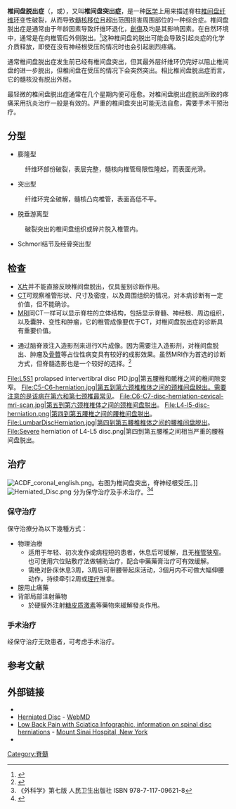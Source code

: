 {{refimprove|time=2013-10-19T15:06:32+00:00}}
{{medical}}
{{Infobox disease
|  Name           = 椎间盘脱出症
|  Image          = Lagehernia.png
|  Caption        = 经MRI拍摄的椎间盘脱出症
|  Width          = 
|  ICD10          = {{ICD10|M|51|2|m|50}}
|  ICD9           = {{ICD9|722.0}}-{{ICD9|722.2}}
|  ICDO           = 
|  OMIM           = 603932
|  DiseasesDB     = 6861
|  MedlinePlus    = 000442
|  eMedicineSubj  = orthoped
|  eMedicineTopic = 138
|  eMedicine_mult = {{eMedicine2|radio|219}}
|  MeshID         = D007405
}}

'''椎间盘脱出症'''（{{lang|en|Spinal disc herniation}}，或{{lang|en|Intervertebral disc herniation}}），又叫'''椎间盘突出症'''，是一种[[医学|医学]]上用来描述脊柱[[椎间盘|椎间盘]][[椎间盘纤维环|纤维环]]变性破裂，从而导致[[髓核|髓核]][[疝|移位]]且超出范围损害周围部位的一种综合症。椎间盘脱出症是通常由于年龄因素导致纤维环退化，[[創傷|創傷]]及{{le|拉傷|Strain (injury)}}均是其影响因素。在自然环境中，通常是在{{tsl|en|Posterior longitudinal ligament|后纵韧带}}向椎管后外侧脱出。<ref>{{cite web
|url=http://www.macdonaldpublishing.com/Chapter_3.html
|title=Backache: From Occiput to Coccyx
|author=Gerald L. Burke
|publisher=MacDonald Publishing
|accessdate=2013-02-14
|archive-date=2019-03-16
|archive-url=https://web.archive.org/web/20190316095825/http://macdonaldpublishing.com/Chapter_3.html
|dead-url=no
}}</ref>这种椎间盘的脱出可能会导致引起炎症的化学介质释放，即使在没有神经根受压的情况时也会引起剧烈疼痛。

通常椎间盘脱出症发生前已经有椎间盘突出，但其最外层纤维环仍完好以阻止椎间盘的进一步脱出，但椎间盘在受压的情况下会突然突出。相比椎间盘脱出症而言，它的髓核没有脱出外层。

最轻微的椎间盘脱出症通常在几个星期内便可痊愈。对椎间盘脱出症脱出所致的疼痛采用抗炎治疗一般是有效的。严重的椎间盘突出可能无法自愈，需要手术干预治疗。

== 分型 ==

*膨隆型
:纤维环部份破裂，表层完整，髓核向椎管局限性隆起，而表面光滑。
*突出型
:纤维环完全破解，髓核凸向椎管，表面高低不平。
*脱垂游离型
:破裂突出的椎间盘组织或碎片脱入椎管内。
*Schmorl结节及经骨突出型
:

== 检查 ==
*[[X射线|X片]]并不能直接反映椎间盘脱出，仅具鉴别诊断作用。
*[[CT|CT]]可观察椎管形状、尺寸及密度，以及周围组织的情况，对本病诊断有一定价值，但不能确诊。
*[[MRI|MRI]]同CT一样可以显示脊柱的立体结构，包括显示脊髓、神经根、周边组织，以及囊肿、变性和肿瘤，它的椎管成像要优于CT，对椎间盘脱出症的诊断具有重要价值。
*{{tsl|en|Myelogram|脊髓造影}}通过脑脊液注入造影剂来进行X片成像。因为需要注入造影剂，对椎间盘脱出、肿瘤及[[骨贅|骨贅]]等占位性病变具有较好的成影效果。虽然MRI作为首选的诊断方式，但脊髓造影也是一个较好的选择。<ref>{{cite journal |author=Chen R, Cros D, Curra A, ''et al.'' |title=The clinical diagnostic utility of transcranial magnetic stimulation: report of an IFCN committee |journal=Clin Neurophysiol |volume=119 |issue=3 |pages=504–32 |pmid=18063409 |doi=10.1016/j.clinph.2007.10.014 |url=|date=March 2008}}</ref>

<gallery>
File:L5S1 prolapsed intervertibral disc PID.jpg|第五腰椎和骶椎之间的椎间隙变窄。
File:C5-C6-herniation.jpg|第五到第六颈椎椎体之间的颈椎间盘脱出。需要注意的是该病在第六和第七颈椎最常见。
File:C6-C7-disc-herniation-cevical-mri-scan.jpg|第五到第六颈椎椎体之间的颈椎间盘脱出。
File:L4-l5-disc-herniation.png|第四到第五腰椎之间的腰椎间盘脱出。
File:LumbarDiscHerniation.jpg|第四到第五腰椎椎体之间的腰椎间盘脱出。
File:Severe herniation of L4-L5 disc.png|第四到第五腰椎之间相当严重的腰椎间盘脱出。
</gallery>

== 治疗 ==
[[File:ACDF_coronal_english.png|thumb]]。右图为椎间盘突出，脊神经根受压。]]
[[File:Herniated_Disc.png|thumb]]
分为保守治疗及手术治疗。<ref>《外科学》第七版 人民卫生出版社 ISBN 978-7-117-09621-8</ref><ref>{{Cite web|url=http://www.vghtc.gov.tw/GipOpenWeb/wSite/public/file/portal/periodical/med193/12-13.pdf|title=認識椎間盤突出的症狀與治療|accessdate=2017-08-18|author=臺中榮總復健科技術組副主任／物理治療師 吳定中|date=|last=|publisher=臺中榮民總醫院|archive-url=https://web.archive.org/web/20170818133614/http://www.vghtc.gov.tw/GipOpenWeb/wSite/public/file/portal/periodical/med193/12-13.pdf|archive-date=2017-08-18|dead-url=yes}}</ref>

=== 保守治疗 ===
保守治療分為以下幾種方式：
*物理治療
**适用于年轻、初次发作或病程短的患者，休息后可缓解，且无[[椎管狭窄|椎管狭窄]]。也可使用穴位贴敷疗法做辅助治疗，配合中藥藥膏治疗可有效缓解。
**需绝对卧床休息3周，3周后可带腰带起床活动，3個月内不可做大幅伸腰动作，持续牵引2周或[[物理治療|理疗]]推拿。
*服用止痛藥
*背部局部注射藥物
**於硬膜外注射[[糖皮质激素|糖皮质激素]]等藥物來緩解發炎作用。

=== 手术治疗 ===
经保守治疗无效患者，可考虑手术治疗。

==参考文献==
{{reflist}}

== 外部链接 ==
{{Medical resources
| ICD10= {{ICD10|M|51|2|m|50}}
| ICD9= {{ICD9|722.0}}-{{ICD9|722.2}}
| ICDO=
| OMIM= 603932
| DiseasesDB= 6861
| MedlinePlus= 000442
| eMedicineSubj= orthoped
| eMedicineTopic= 138
| eMedicine_mult= {{eMedicine2|radio|219}}
| MeshID= D007405
}}
{{Commons category|Spinal disc herniation}}
*{{EMedicine|orthoped|138|Herniated Nucleus Pulposus}}
*[http://www.webmd.com/back-pain/tc/herniated-disc-topic-overview Herniated Disc] {{Wayback|url=http://www.webmd.com/back-pain/tc/herniated-disc-topic-overview |date=20180409171352 }} - [[WebMD|WebMD]]
*[http://www.mountsinai.org/patient-care/service-areas/orthopaedics/infographics/backpaininfo Low Back Pain with Sciatica Infographic, information on spinal disc herniations] {{Wayback|url=http://www.mountsinai.org/patient-care/service-areas/orthopaedics/infographics/backpaininfo |date=20180409045440 }} - [[Mount_Sinai_Hospital_(Manhattan)|Mount Sinai Hospital, New York]]
*{{Dmoz|Health/Conditions_and_Diseases/Musculoskeletal_Disorders/Back_and_Spine/Ruptured_Disk/}}

{{脊椎疾病}}

{{Authority control}}
[[Category:脊髓|Category:脊髓]]